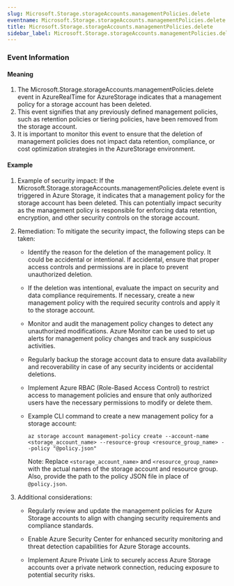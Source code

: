 ```yaml
--- 
slug: Microsoft.Storage.storageAccounts.managementPolicies.delete
eventname: Microsoft.Storage.storageAccounts.managementPolicies.delete
title: Microsoft.Storage.storageAccounts.managementPolicies.delete
sidebar_label: Microsoft.Storage.storageAccounts.managementPolicies.delete
---
```

                       
### Event Information

#### Meaning

1. The Microsoft.Storage.storageAccounts.managementPolicies.delete event in AzureRealTime for AzureStorage indicates that a management policy for a storage account has been deleted.
2. This event signifies that any previously defined management policies, such as retention policies or tiering policies, have been removed from the storage account.
3. It is important to monitor this event to ensure that the deletion of management policies does not impact data retention, compliance, or cost optimization strategies in the AzureStorage environment.

#### Example

1. Example of security impact: If the Microsoft.Storage.storageAccounts.managementPolicies.delete event is triggered in Azure Storage, it indicates that a management policy for the storage account has been deleted. This can potentially impact security as the management policy is responsible for enforcing data retention, encryption, and other security controls on the storage account.

2. Remediation: To mitigate the security impact, the following steps can be taken:

   - Identify the reason for the deletion of the management policy. It could be accidental or intentional. If accidental, ensure that proper access controls and permissions are in place to prevent unauthorized deletion.
   
   - If the deletion was intentional, evaluate the impact on security and data compliance requirements. If necessary, create a new management policy with the required security controls and apply it to the storage account.
   
   - Monitor and audit the management policy changes to detect any unauthorized modifications. Azure Monitor can be used to set up alerts for management policy changes and track any suspicious activities.
   
   - Regularly backup the storage account data to ensure data availability and recoverability in case of any security incidents or accidental deletions.
   
   - Implement Azure RBAC (Role-Based Access Control) to restrict access to management policies and ensure that only authorized users have the necessary permissions to modify or delete them.

   - Example CLI command to create a new management policy for a storage account:
   
     ```
     az storage account management-policy create --account-name <storage_account_name> --resource-group <resource_group_name> --policy "@policy.json"
     ```
     
     Note: Replace `<storage_account_name>` and `<resource_group_name>` with the actual names of the storage account and resource group. Also, provide the path to the policy JSON file in place of `@policy.json`.

3. Additional considerations:
   
   - Regularly review and update the management policies for Azure Storage accounts to align with changing security requirements and compliance standards.
   
   - Enable Azure Security Center for enhanced security monitoring and threat detection capabilities for Azure Storage accounts.
   
   - Implement Azure Private Link to securely access Azure Storage accounts over a private network connection, reducing exposure to potential security risks.


 